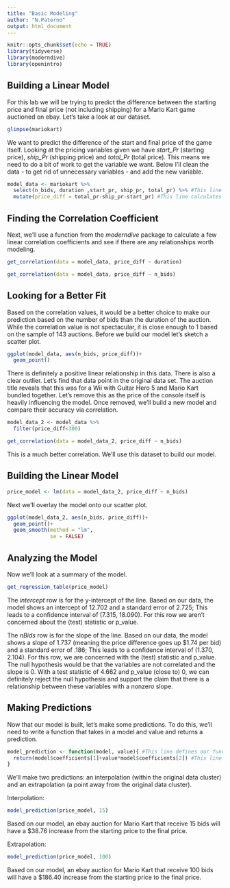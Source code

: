 ```yaml
---
title: "Basic Modeling"
author: "N.Paterno"
output: html_document
---
```


```r
knitr::opts_chunk$set(echo = TRUE)
library(tidyverse)
library(moderndive)
library(openintro)
```

## Building a Linear Model

For this lab we will be trying to predict the difference between the starting price and final price (not including shipping) for a Mario Kart game auctioned on ebay. Let's take a look at our dataset. 
```r
glimpse(mariokart)
```

We want to predict the difference of the start and final price of the game itself. Looking at the pricing variables given we have *start_Pr* (starting price), *ship_Pr* (shipping price) and *total_Pr* (total price). This means we need to do a bit of work to get the variable we want. Below I'll clean the data - to get rid of unnecessary variables - and add the new variable. 

```r
model_data <- mariokart %>% 
  select(n_bids, duration ,start_pr, ship_pr, total_pr) %>% #This line selects the variable we might need for our model.
  mutate(price_diff = total_pr-ship_pr-start_pr) #This line calculates the difference between start and final price for each auction.
```

## Finding the Correlation Coefficient

Next, we'll use a function from the *moderndive* package to calculate a few linear correlation coefficients and see if there are any relationships worth modeling. 

```r
get_correlation(data = model_data, price_diff ~ duration)

get_correlation(data = model_data, price_diff ~ n_bids)
```

## Looking for a Better Fit

Based on the correlation values, it would be a better choice to make our prediction based on the number of bids than the duration of the auction. While the correlation value is not spectacular, it is close enough to 1 based on the sample of 143 auctions. Before we build our model let's sketch a scatter plot. 

```r
ggplot(model_data, aes(n_bids, price_diff))+
  geom_point()
```

There is definitely a positive linear relationship in this data. There is also a clear outlier. Let's find that data point in the original data set. The auction title reveals that this was for a Wii with Guitar Hero 5 and Mario Kart bundled together. Let's remove this as the price of the console itself is heavily influencing the model. Once removed, we'll build a new model and compare their accuracy via correlation. 

```r
model_data_2 <- model_data %>% 
  filter(price_diff<300)

get_correlation(data = model_data_2, price_diff ~ n_bids)
```
This is a much better correlation. We'll use this dataset to build our model. 

## Building the Linear Model

```r
price_model <- lm(data = model_data_2, price_diff ~ n_bids)
```

Next we'll overlay the model onto our scatter plot. 

```r
ggplot(model_data_2, aes(n_bids, price_diff))+
  geom_point()+
  geom_smooth(method = "lm",
              se = FALSE)
```

## Analyzing the Model

Now we'll look at a summary of the model. 

```r
get_regression_table(price_model)
```

The *intercept* row is for the y-intercept of the line. Based on our data, the model shows an intercept of 12.702 and a standard error of 2.725; This leads to a confidence interval of (7.315, 18.090). For this row we aren't concerned about the (test) statistic or p_value. 

The *nBids* row is for the slope of the line. Based on our data, the model shows a slope of 1.737 (meaning the price difference goes up $1.74 per bid) and a standard error of .186; This leads to a confidence interval of (1.370, 2.104). For this row, we are concerned with the (test) statistic and p_value. The null hypothesis would be that the variables are not correlated and the slope is 0. With a test statistic of 4.662 and p_value (close to) 0, we can definitely reject the null hypothesis and support the claim that there is a relationship between these variables with a nonzero slope.

## Making Predictions

Now that our model is built, let's make some predictions. To do this, we'll need to write a function that takes in a model and value and returns a prediction. 

```r
model_prediction <- function(model, value){ #This line defines our function.
  return(model$coefficients[1]+value*model$coefficients[2]) #This line calculates the prediction by evaluating the linear function at the supplied value and returns the result. 
}
```

We'll make two predictions: an interpolation (within the original data cluster) and an extrapolation (a point away from the original data cluster). 

Interpolation: 
```r
model_prediction(price_model, 15)
```

Based on our model, an ebay auction for Mario Kart that receive 15 bids will have a $38.76 increase from the starting price to the final price. 

Extrapolation: 
```r
model_prediction(price_model, 100)
```

Based on our model, an ebay auction for Mario Kart that receive 100 bids will have a $186.40 increase from the starting price to the final price. 